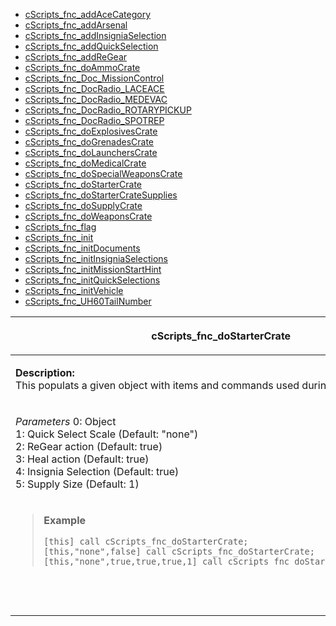 * [[API:-Functions#cScripts_fnc_addAceCategory|cScripts_fnc_addAceCategory]]
* [[API:-Functions#cScripts_fnc_addArsenal|cScripts_fnc_addArsenal]]
* [[API:-Functions#cScripts_fnc_addInsigniaSelection|cScripts_fnc_addInsigniaSelection]]
* [[API:-Functions#cScripts_fnc_addQuickSelection|cScripts_fnc_addQuickSelection]]
* [[API:-Functions#cScripts_fnc_addReGear|cScripts_fnc_addReGear]]
* [[API:-Functions#cScripts_fnc_doAmmoCrate|cScripts_fnc_doAmmoCrate]]
* [[API:-Functions#cScripts_fnc_Doc_Info|cScripts_fnc_Doc_MissionControl]]
* [[API:-Functions#cScripts_fnc_DocRadio_LACEACE|cScripts_fnc_DocRadio_LACEACE]]
* [[API:-Functions#cScripts_fnc_DocRadio_MEDEVAC|cScripts_fnc_DocRadio_MEDEVAC]]
* [[API:-Functions#cScripts_fnc_DocRadio_ROTARYPICKUP|cScripts_fnc_DocRadio_ROTARYPICKUP]]
* [[API:-Functions#cScripts_fnc_DocRadio_SPOTREP|cScripts_fnc_DocRadio_SPOTREP]]
* [[API:-Functions#cScripts_fnc_doExplosivesCrate|cScripts_fnc_doExplosivesCrate]]
* [[API:-Functions#cScripts_fnc_doGrenadesCrate|cScripts_fnc_doGrenadesCrate]]
* [[API:-Functions#cScripts_fnc_doLaunchersCrate|cScripts_fnc_doLaunchersCrate]]
* [[API:-Functions#cScripts_fnc_doMedicalCrate|cScripts_fnc_doMedicalCrate]]
* [[API:-Functions#cScripts_fnc_doSpecialWeaponsCrate|cScripts_fnc_doSpecialWeaponsCrate]]
* [[API:-Functions#cScripts_fnc_doStarterCrate|cScripts_fnc_doStarterCrate]]
* [[API:-Functions#cScripts_fnc_doStarterCrateSupplies|cScripts_fnc_doStarterCrateSupplies]]
* [[API:-Functions#cScripts_fnc_doSupplyCrate|cScripts_fnc_doSupplyCrate]]
* [[API:-Functions#cScripts_fnc_doWeaponsCrate|cScripts_fnc_doWeaponsCrate]]
* [[API:-Functions#cScripts_fnc_flag|cScripts_fnc_flag]]
* [[API:-Functions#cScripts_fnc_init|cScripts_fnc_init]]
* [[API:-Functions#cScripts_fnc_initDocuments|cScripts_fnc_initDocuments]]
* [[API:-Functions#cScripts_fnc_initInsigniaSelections|cScripts_fnc_initInsigniaSelections]]
* [[API:-Functions#cScripts_fnc_initMissionStartHint|cScripts_fnc_initMissionStartHint]]
* [[API:-Functions#cScripts_fnc_initQuickSelections|cScripts_fnc_initQuickSelections]]
* [[API:-Functions#cScripts_fnc_initVehicle|cScripts_fnc_initVehicle]]
* [[API:-Functions#cScripts_fnc_UH60TailNumber|cScripts_fnc_UH60TailNumber]]



{| style="width: 100%;"
! scope="row" colspan="2"| <a name="cScripts_fnc_doStarterCrate"/>cScripts_fnc_doStarterCrate
|-
| scope="row" colspan="2"|'''Description:'''<br>
This populats a given object with items and commands used during operations.
|-
|''Parameters''
0: Object <OBJECT></br>
1: Quick Select Scale <STRING>   (Default: "none")</br>
2: ReGear action <BOOL>          (Default: true)</br>
3: Heal action <BOOL>            (Default: true)</br>
4: Insignia Selection <BOOL>     (Default: true)</br>
5: Supply Size <NUMBER>          (Default: 1)
|''Returns''
* <code>BOOLEAN</code>
|-
| scope="row" colspan="2"| <blockquote>'''Example'''
<pre>
[this] call cScripts_fnc_doStarterCrate;
[this,"none",false] call cScripts_fnc_doStarterCrate;
[this,"none",true,true,true,1] call cScripts_fnc_doStarterCrate;
</pre></blockquote>
|-
| scope="row" colspan="2"|&nbsp;&nbsp;&nbsp;&nbsp;&nbsp;&nbsp;&nbsp;&nbsp;&nbsp;&nbsp;&nbsp;&nbsp;&nbsp;&nbsp;&nbsp;&nbsp;&nbsp;&nbsp;&nbsp;&nbsp;&nbsp;&nbsp;&nbsp;&nbsp;&nbsp;&nbsp;&nbsp;&nbsp;&nbsp;&nbsp;&nbsp;&nbsp;&nbsp;&nbsp;&nbsp;&nbsp;&nbsp;&nbsp;&nbsp;&nbsp;&nbsp;&nbsp;&nbsp;&nbsp;&nbsp;&nbsp;&nbsp;&nbsp;&nbsp;&nbsp;&nbsp;&nbsp;&nbsp;&nbsp;&nbsp;&nbsp;&nbsp;&nbsp;&nbsp;&nbsp;&nbsp;&nbsp;&nbsp;&nbsp;&nbsp;&nbsp;&nbsp;&nbsp;&nbsp;&nbsp;&nbsp;&nbsp;&nbsp;&nbsp;&nbsp;&nbsp;&nbsp;&nbsp;&nbsp;&nbsp;&nbsp;&nbsp;&nbsp;&nbsp;&nbsp;&nbsp;&nbsp;&nbsp;&nbsp;&nbsp;&nbsp;&nbsp;&nbsp;&nbsp;&nbsp;&nbsp;&nbsp;&nbsp;&nbsp;&nbsp;&nbsp;&nbsp;&nbsp;&nbsp;&nbsp;&nbsp;&nbsp;&nbsp;&nbsp;&nbsp;&nbsp;&nbsp;&nbsp;&nbsp;&nbsp;&nbsp;&nbsp;&nbsp;&nbsp;&nbsp;&nbsp;&nbsp;&nbsp;&nbsp;&nbsp;&nbsp;&nbsp;&nbsp;&nbsp;&nbsp;&nbsp;&nbsp;&nbsp;&nbsp;&nbsp;&nbsp;&nbsp;&nbsp;&nbsp;&nbsp;&nbsp;&nbsp;&nbsp;&nbsp;&nbsp;&nbsp;&nbsp;&nbsp;&nbsp;&nbsp;&nbsp;&nbsp;&nbsp;
|}